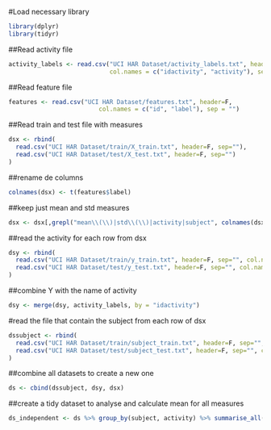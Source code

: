 #Load necessary library
```r
library(dplyr)
library(tidyr)
```

##Read activity file
```r
activity_labels <- read.csv("UCI HAR Dataset/activity_labels.txt", header=F, 
                            col.names = c("idactivity", "activity"), sep = "")
```

##Read feature file
```r
features <- read.csv("UCI HAR Dataset/features.txt", header=F, 
                         col.names = c("id", "label"), sep = "")
```


##Read train and test file with measures
```r
dsx <- rbind(
  read.csv("UCI HAR Dataset/train/X_train.txt", header=F, sep=""),  
  read.csv("UCI HAR Dataset/test/X_test.txt", header=F, sep="")
)
```

##rename de columns
```r
colnames(dsx) <- t(features$label)
```

##keep just mean and std measures
```r
dsx <- dsx[,grepl("mean\\(\\)|std\\(\\)|activity|subject", colnames(dsx))]
```


##read the activity for each row from dsx
```r
dsy <- rbind(
  read.csv("UCI HAR Dataset/train/y_train.txt", header=F, sep="", col.names = "idactivity"),
  read.csv("UCI HAR Dataset/test/y_test.txt", header=F, sep="", col.names = "idactivity")
)
```

##combine Y with the name of activity
```r
dsy <- merge(dsy, activity_labels, by = "idactivity")
```


#read the file that contain the subject from each row of dsx
```r
dssubject <- rbind(
  read.csv("UCI HAR Dataset/train/subject_train.txt", header=F, sep="", col.names = 'subject'),
  read.csv("UCI HAR Dataset/test/subject_test.txt", header=F, sep="", col.names = 'subject')
)
```

  
##combine all datasets to create a new one
```r
ds <- cbind(dssubject, dsy, dsx)
```


##create a tidy dataset to analyse and calculate mean for all measures
```r
ds_independent <- ds %>% group_by(subject, activity) %>% summarise_all(funs (mean))
```




